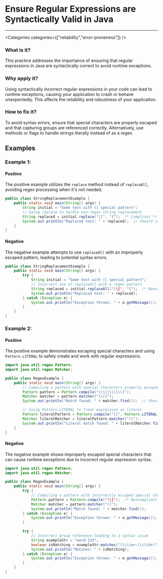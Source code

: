 

# Ensure Regular Expressions are Syntactically Valid in Java

<Severity severity={SeverityLevels.HIGH} />

---

<Categories categories={["reliability","error-proneness"]} />

### What is it?
This practice addresses the importance of ensuring that regular expressions in Java are syntactically correct to avoid runtime exceptions.

### Why apply it?
Using syntactically incorrect regular expressions in your code can lead to runtime exceptions, causing your application to crash or behave unexpectedly. This affects the reliability and robustness of your application.

### How to fix it?
To avoid syntax errors, ensure that special characters are properly escaped and that capturing groups are referenced correctly. Alternatively, use methods or flags to handle strings literally instead of as a regex.

## Examples

### Example 1:

<!-- #example -->

#### Positive

<!-- #example_positive_description -->
The positive example utilizes the `replace` method instead of `replaceAll`, avoiding regex processing when it's not needed.

<!-- #example_positive_code -->
```java
public class StringReplacementExample {
    public static void main(String[] args) {
        String initial = "Some text with ([ special pattern";
        // Using replace to handle non-regex string replacement
        String replaced = initial.replace("([", "{");  /* Compliant */
        System.out.println("Replaced text: " + replaced);  // Should correctly output text with replacements
    }
}
```

#### Negative

<!-- #example_negative_description -->
The negative example attempts to use `replaceAll` with an improperly escaped pattern, leading to potential syntax errors.

<!-- #example_negative_code -->
```java
public class StringReplacementExample {
    public static void main(String[] args) {
        try {
            String initial = "Some text with ([ special pattern";
            // Incorrect use of replaceAll with a regex pattern
            String replaced = initial.replaceAll("(\[", "{");  /* Noncompliant */
            System.out.println("Replaced text: " + replaced);
        } catch (Exception e) {
            System.out.println("Exception thrown: " + e.getMessage());
        }
    }
}
```

### Example 2:

<!-- #example -->

#### Positive

<!-- #example_positive_description -->
The positive example demonstrates escaping special characters and using `Pattern.LITERAL` to safely create and work with regular expressions.

<!-- #example_positive_code -->
```java
import java.util.regex.Pattern;
import java.util.regex.Matcher;

public class RegexExample {
    public static void main(String[] args) {
        // Compiling a pattern with special characters properly escaped
        Pattern pattern = Pattern.compile("\\\\(\\\\\\[");
        Matcher matcher = pattern.matcher("\\([");
        System.out.println("Match found: " + matcher.find());  // Should print false

        // Using Pattern.LITERAL to treat expression as literal
        Pattern literalPattern = Pattern.compile("([", Pattern.LITERAL);
        Matcher literalMatcher = literalPattern.matcher("([");
        System.out.println("Literal match found: " + literalMatcher.find());  // Should print true
    }
}
```

#### Negative

<!-- #example_negative_description -->
The negative example shows improperly escaped special characters that can cause runtime exceptions due to incorrect regular expression syntax.

<!-- #example_negative_code -->
```java
import java.util.regex.Pattern;
import java.util.regex.Matcher;

public class RegexExample {
    public static void main(String[] args) {
        try {
            // Compiling a pattern with incorrectly escaped special character
            Pattern pattern = Pattern.compile("(\[");  /* Noncompliant */
            Matcher matcher = pattern.matcher("([");
            System.out.println("Match found: " + matcher.find());
        } catch (Exception e) {
            System.out.println("Exception thrown: " + e.getMessage());
        }

        try {
            // Incorrect group reference leading to a syntax issue
            String exampleStr = "word-123";
            boolean isMatching = exampleStr.matches("(\\\\w+-(\\\\d+)");  /* Noncompliant */
            System.out.println("Matches: " + isMatching);
        } catch (Exception e) {
            System.out.println("Exception thrown: " + e.getMessage());
        }
    }
}
```